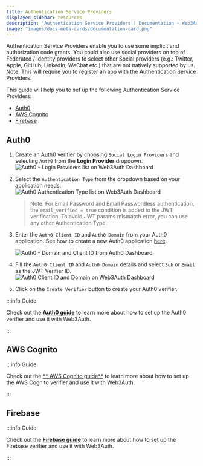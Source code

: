 ```yaml
---
title: Authentication Service Providers
displayed_sidebar: resources
description: "Authentication Service Providers | Documentation - Web3Auth"
image: "images/docs-meta-cards/documentation-card.png"
---
```



Authentication Service Providers enable you to use some implicit and authorization code grants. You could also use social providers on top of
Federated / Identity providers to select other Social providers (e.g.: Twitter, Apple, GitHub, LinkedIn, WeChat etc.) that are not natively supported
by us. Note: This will require you to register an app with the Authentication Service Providers.

This guide will help you to set up the following Authentication Service Providers:

- [Auth0](#auth0)
- [AWS Cognito](#aws-cognito)
- [Firebase](#firebase)

## Auth0

1. Create an Auth0 verifier by choosing `Social Login Providers` and selecting `Auth0` from the **Login Provider** dropdown.
   ![Auth0 - Login Providers list on Web3Auth Dashboard](/dashboard/verifiers/create-auth0-verifier.png)
2. Select the `Authentication Type` from the dropdown based on your application needs.
   ![Auth0 Authentication Type list on Web3Auth Dashboard](/dashboard/verifiers/create-a0-v-auth-type.png)

   > Note: For Email Password and Email Passwordless authentication, the `email_verified = true` condition is added to the JWT verification. To avoid
   > JWT params mismatch error, you can use any other Authentication Type.

3. Enter the `Auth0 Client ID` and `Auth0 Domain` from your Auth0 application. See how to create a new Auth0 application
   [here](https://auth0.com/docs/quickstart/webapp/).

   ![Auth0 - Domain and Client ID from Auth0 Dashboard](/guides/auth0/auth0-guide-clientid.png)

4. Fill the `Auth0 Client ID` and `Auth0 Domain` details and select `Sub` or `Email` as the JWT Verifier ID.
   ![Auth0 Client ID and Domain on Web3Auth Dashboard](/dashboard/verifiers/create-a0-details.png)

5. Click on the `Create Verifier` button to create your Auth0 verifier.

:::info Guide

Check out the [**Auth0 guide**](/guides/auth0) to learn more about how to set up the Auth0 verifier and use it with Web3Auth.

:::

## AWS Cognito

<SetupAWSCognitoVerifier />

:::info Guide

Check out the [** AWS Cognito guide**](/guides/cognito) to learn more about how to set up the AWS Cognito verifier and use it with Web3Auth.

:::

## Firebase

<SetupFirebaseVerifier />

:::info Guide

Check out the [**Firebase guide**](/guides/firebase) to learn more about how to set up the Firebase verifier and use it with Web3Auth.

:::
